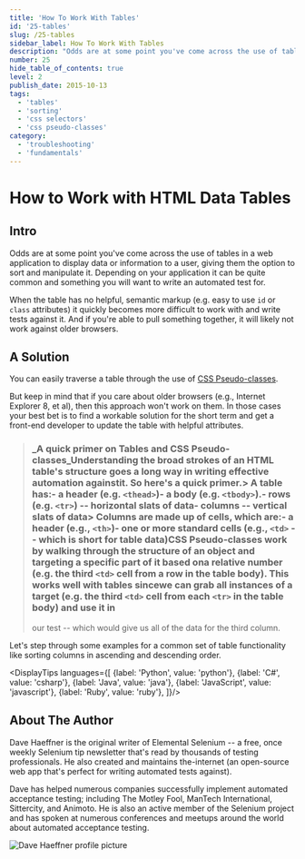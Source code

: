 ```yaml
---
title: 'How To Work With Tables'
id: '25-tables'
slug: /25-tables
sidebar_label: How To Work With Tables
description: "Odds are at some point you've come across the use of tables in a web application to display data or information to a user, giving them the option to sort and manipulate it. Depending on your application it can be quite common and something you will want to write an automated test for."
number: 25
hide_table_of_contents: true
level: 2
publish_date: 2015-10-13
tags:
  - 'tables'
  - 'sorting'
  - 'css selectors'
  - 'css pseudo-classes'
category:
  - 'troubleshooting'
  - 'fundamentals'
---
```


# How to Work with HTML Data Tables

## Intro

Odds are at some point you've come across the use of tables in a web application to display data or information to a
user, giving them the option to sort and manipulate it. Depending on your application it can be quite common and
something you will want to write an automated test for.

When the table has no helpful, semantic markup (e.g. easy to use `id` or `class` attributes) it quickly becomes more
difficult to work with and write tests against it. And if you're able to pull something together, it will likely not
work against older browsers.

## A Solution

You can easily traverse a table through the use of [CSS Pseudo-classes](http://www.w3schools.com/css/css_pseudo_classes.asp).

But keep in mind that if you care about older browsers (e.g., Internet Explorer 8, et al), then this approach won't
work on them. In those cases your best bet is to find a workable solution for the short term and get a front-end
developer to update the table with helpful attributes.

> ### _**A quick primer on Tables and CSS Pseudo-classes**_Understanding the broad strokes of an HTML table's structure goes a long way in writing effective automation againstit. So here's a quick primer.> A table has:- a header (e.g. `<thead>`)- a body (e.g. `<tbody>`).- rows (e.g. `<tr>`) -- horizontal slats of data- columns -- vertical slats of data> Columns are made up of cells, which are:- a header (e.g., `<th>`)- one or more standard cells (e.g., `<td>` -- which is short for **table data**)CSS Pseudo-classes work by walking through the structure of an object and targeting a specific part of it based ona relative number (e.g. the **third** `<td>` cell from a row in the table body). This works well with tables sincewe can grab all instances of a target (e.g. the third `<td>` cell from each `<tr>` in the table body) and use it in
> our test -- which would give us all of the data for the third column.

Let's step through some examples for a common set of table functionality like sorting columns in ascending and descending order.





<DisplayTips languages={[
    {label: 'Python', value: 'python'},
    {label: 'C#', value: 'csharp'},
    {label: 'Java', value: 'java'},
    {label: 'JavaScript', value: 'javascript'},
    {label: 'Ruby', value: 'ruby'},
]}/>


## About The Author

Dave Haeffner is the original writer of Elemental Selenium -- a free, once weekly Selenium tip newsletter that's read
by thousands of testing professionals. He also created and maintains the-internet (an open-source web app that's
perfect for writing automated tests against).

Dave has helped numerous companies successfully implement automated acceptance testing; including The Motley Fool,
ManTech International, Sittercity, and Animoto. He is also an active member of the Selenium project and has spoken
at numerous conferences and meetups around the world about automated acceptance testing.

![Dave Haeffner profile picture](/img/authors/dave-haeffner.jpeg#author-img 'a title')

